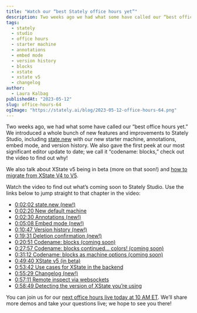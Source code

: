 ```yaml
---
title: "Watch our “best Stately office hours yet”"
description: Two weeks ago we had what some have called our “best office hours yet.” Watch the video to find out what’s coming soon to Stately Studio.
tags:
  - stately
  - studio
  - office hours
  - starter machine
  - annotations
  - embed mode
  - version history
  - blocks
  - xstate
  - xstate v5
  - changelog
author:
  - Laura Kalbag
publishedAt: "2023-05-12"
slug: office-hours-64
ogImage: "https://stately.ai/blog/2023-05-12-office-hours-64.png"
---
```


Two weeks ago, we had what some have called our “best office hours yet.” We introduced a whole bunch of new features and improvements to Stately Studio, including [state.new](https://state.new?source=blog) with our new starter machine, annotations, embed mode, and version history. We also gave the first peek at our most significant editor update to date; we call it “codename: blocks,” check out the video to find out why!

We also talk about XState v5 being in beta (more on that soon!) and [how to migrate from XState V4 to V5]().

<Youtube id="FY030no59Y4" />

Watch the video to find out what’s coming soon to Stately Studio. Use the links below to jump straight to that chapter in the video:

- [0:02:02 state.new (new!)](https://www.youtube.com/live/FY030no59Y4?feature=share&t=122")
- [0:02:20 New default machine](https://www.youtube.com/live/FY030no59Y4?feature=share&t=140")
- [0:02:30 Annotations (new!)](https://www.youtube.com/live/FY030no59Y4?feature=share&t=150")
- [0:05:08 Embed mode (new!)](https://www.youtube.com/live/FY030no59Y4?feature=share&t=308")
- [0:10:47 Version history (new!)](https://www.youtube.com/live/FY030no59Y4?feature=share&t=647")
- [0:19:31 Deletion confirmation (new!)](https://www.youtube.com/live/FY030no59Y4?feature=share&t=1173")
- [0:20:51 Codename: blocks (coming soon)](https://www.youtube.com/live/FY030no59Y4?feature=share&t=1251")
- [0:27:57 Codename: blocks continued… colors! (coming soon)](https://www.youtube.com/live/FY030no59Y4?feature=share&t=1677")
- [0:31:12 Codename: blocks as machine options (coming soon)](https://www.youtube.com/live/FY030no59Y4?feature=share&t=1872")
- [0:49:40 XState v5 (in beta)](https://www.youtube.com/live/FY030no59Y4?feature=share&t=2980")
- [0:53:42 Use cases for XState in the backend](https://www.youtube.com/live/FY030no59Y4?feature=share&t=3222")
- [0:55:29 Changelog (new!)](https://www.youtube.com/live/FY030no59Y4?feature=share&t=3330")
- [0:57:11 Remote inspect via websockets](https://www.youtube.com/live/FY030no59Y4?feature=share&t=3431")
- [0:58:49 Detecting the version of XState you’re using](https://www.youtube.com/live/FY030no59Y4?feature=share&t=3529")

You can join us for our [next office hours live today at 10 AM ET](https://www.youtube.com/watch?v=fPrZ19EKlJU). We’ll share more demos and take your questions live; we hope to see you there!